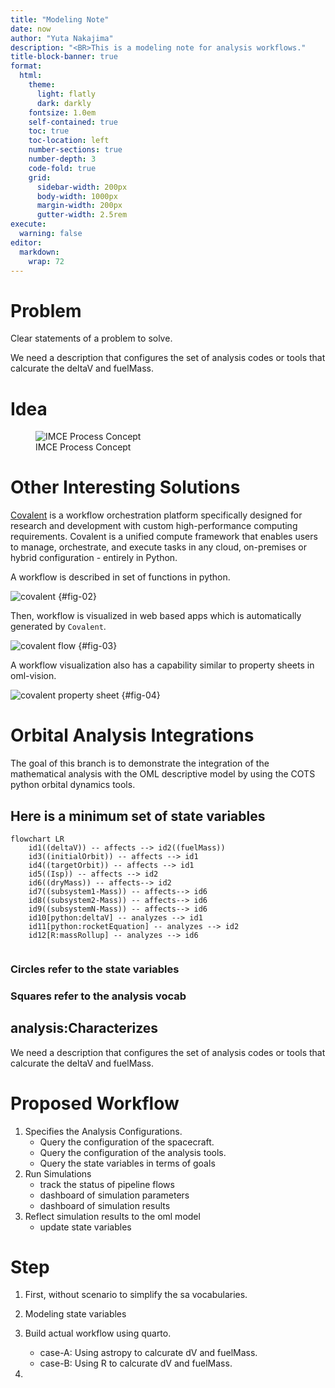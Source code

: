 ```yaml
---
title: "Modeling Note"
date: now
author: "Yuta Nakajima"
description: "<BR>This is a modeling note for analysis workflows."
title-block-banner: true
format:
  html:
    theme: 
      light: flatly
      dark: darkly    
    fontsize: 1.0em
    self-contained: true
    toc: true
    toc-location: left
    number-sections: true
    number-depth: 3
    code-fold: true
    grid:
      sidebar-width: 200px
      body-width: 1000px
      margin-width: 200px
      gutter-width: 2.5rem
execute:
  warning: false
editor: 
  markdown: 
    wrap: 72
---
```


# Problem

Clear statements of a problem to solve.

We need a description that configures the set of analysis codes or tools
that calcurate the deltaV and fuelMass.



# Idea

![IMCE Process Concept](./img/image-1.png){#fig-01}

# Other Interesting Solutions

[Covalent](https://docs.covalent.xyz/docs/get-started/quick-start) is a workflow orchestration platform specifically designed for research and development with custom high-performance computing requirements. Covalent is a unified compute framework that enables users to manage, orchestrate, and execute tasks in any cloud, on-premises or hybrid configuration - entirely in Python.

A workflow is described in set of functions in python.

![covalent](img/image.png) {#fig-02}


Then, workflow is visualized in web based apps which is automatically generated by `Covalent`.

![covalent flow](img/image-2.png) {#fig-03}

A workflow visualization also has a capability similar to property sheets in oml-vision.

![covalent property sheet](img/image-3.png) {#fig-04}



# Orbital Analysis Integrations

The goal of this branch is to demonstrate the integration of the
mathematical analysis with the OML descriptive model by using the COTS
python orbital dynamics tools.

## Here is a minimum set of state variables

```mermaid
flowchart LR
    id1((deltaV)) -- affects --> id2((fuelMass))
    id3((initialOrbit)) -- affects --> id1
    id4((targetOrbit)) -- affects --> id1
    id5((Isp)) -- affects --> id2
    id6((dryMass)) -- affects--> id2
    id7((subsystem1-Mass)) -- affects--> id6
    id8((subsystem2-Mass)) -- affects--> id6
    id9((subsystemN-Mass)) -- affects--> id6
    id10[python:deltaV] -- analyzes --> id1
    id11[python:rocketEquation] -- analyzes --> id2
    id12[R:massRollup] -- analyzes --> id6


```

### Circles refer to the state variables

### Squares refer to the analysis vocab

## analysis:Characterizes

We need a description that configures the set of analysis codes or tools
that calcurate the deltaV and fuelMass.

# Proposed Workflow

1.  Specifies the Analysis Configurations.
    -   Query the configuration of the spacecraft.
    -   Query the configuration of the analysis tools.
    -   Query the state variables in terms of goals
2.  Run Simulations
    -   track the status of pipeline flows
    -   dashboard of simulation parameters
    -   dashboard of simulation results
3.  Reflect simulation results to the oml model
    -   update state variables

# Step

1.  First, without scenario to simplify the sa vocabularies.

2.  Modeling state variables

3.  Build actual workflow using quarto.

    -   case-A: Using astropy to calcurate dV and fuelMass.
    -   case-B: Using R to calcurate dV and fuelMass.

4.  
